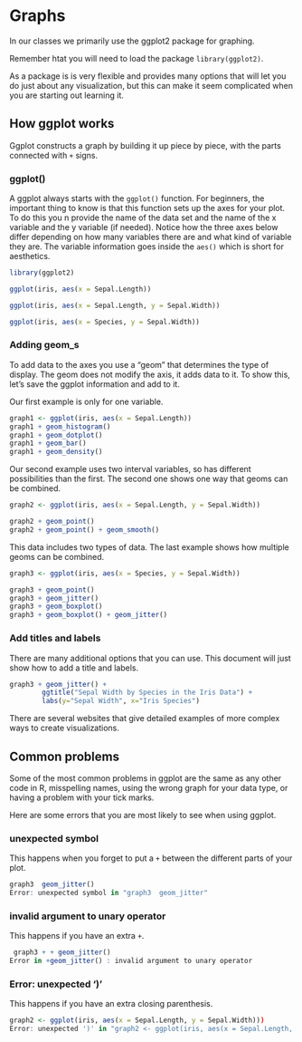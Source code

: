 # Graphs

In our classes we primarily use the ggplot2 package for graphing.

Remember htat you will need to load the package `library(ggplot2)`. 

As a package is is very flexible and provides many options that will let you do just about any visualization,
but this can make it seem complicated when you are starting out learning it.

## How ggplot works

Ggplot constructs a graph by building it up piece by piece, with the parts connected with `+` signs.

### ggplot()

A ggplot always starts with the `ggplot()` function.  For beginners, the important thing to know is that this
function sets up the axes for your plot.  To do this you n provide the name of the data set
and the name of the x variable and the y variable (if needed). Notice how the three axes below differ
depending on how many variables there are and what kind of variable they are.  The variable information
goes inside the `aes()` which is short for aesthetics.  

```r
library(ggplot2)

ggplot(iris, aes(x = Sepal.Length)) 

ggplot(iris, aes(x = Sepal.Length, y = Sepal.Width))

ggplot(iris, aes(x = Species, y = Sepal.Width))
```

### Adding geom_s
To add data to the axes you use a "geom" that determines the type of display.  The geom does not modify the
axis, it adds data to it. To show this, let's save the ggplot information and add to it.

Our first example is only for one variable.

```r
graph1 <- ggplot(iris, aes(x = Sepal.Length))  
graph1 + geom_histogram()
graph1 + geom_dotplot()
graph1 + geom_bar()
graph1 + geom_density()

```

Our second example uses two interval variables, so has different possibilities than the first. 
The second one shows one way that geoms can be combined.

```r
graph2 <- ggplot(iris, aes(x = Sepal.Length, y = Sepal.Width))

graph2 + geom_point()
graph2 + geom_point() + geom_smooth()
```

This data includes two types of data.  The last example shows how multiple geoms can be combined.

```r
graph3 <- ggplot(iris, aes(x = Species, y = Sepal.Width))

graph3 + geom_point()
graph3 + geom_jitter()
graph3 + geom_boxplot()
graph3 + geom_boxplot() + geom_jitter()
```

### Add titles and labels
There are many additional options that you can use. This document will just show how to add a title
and labels.
```r
graph3 + geom_jitter() +
        ggtitle("Sepal Width by Species in the Iris Data") +
        labs(y="Sepal Width", x="Iris Species")  
```



 There are several websites that give detailed examples of more complex ways to create visualizations. 

## Common problems

Some of the most common problems in ggplot are the same as any other code in R, misspelling names, using 
the wrong graph for your data type, or having a problem with your tick marks. 

Here are some errors that you are most likely to see when using ggplot.

### unexpected symbol

This happens when you forget to put a `+` between the different parts of your plot.
```r
graph3  geom_jitter()
Error: unexpected symbol in "graph3  geom_jitter"
```

### invalid argument to unary operator

This happens if you have an extra `+`.

```r
 graph3 + + geom_jitter()
Error in +geom_jitter() : invalid argument to unary operator
```
### Error: unexpected ')' 

This happens if you have an extra closing parenthesis.

```r
graph2 <- ggplot(iris, aes(x = Sepal.Length, y = Sepal.Width)))
Error: unexpected ')' in "graph2 <- ggplot(iris, aes(x = Sepal.Length, y = Sepal.Width)))"

```


